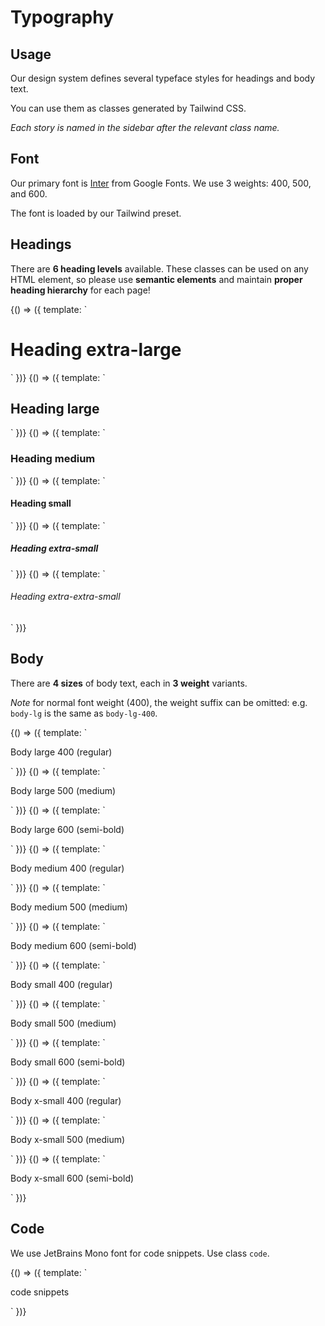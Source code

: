 
<Meta title="Primitives/Typography" />

# Typography

## Usage

Our design system defines several typeface styles for headings and body text.

You can use them as classes generated by Tailwind CSS.

_Each story is named in the sidebar after the relevant class name._

## Font

Our primary font is [Inter](https://fonts.google.com/specimen/Inter) from Google Fonts.
We use 3 weights: 400, 500, and 600.

The font is loaded by our Tailwind preset.

## Headings

There are **6 heading levels** available.
These classes can be used on any HTML element,
so please use **semantic elements** and maintain **proper heading hierarchy** for each page!

<Canvas isColumn="tue">
  <Story name="heading-xl">
    {() => ({
      template: `<h1 class="heading-xl">Heading extra-large</h1>`
    })}
  </Story>
  <Story name="heading-lg">
    {() => ({
      template: `<h2 class="heading-lg">Heading large</h2>`
    })}
  </Story>
  <Story name="heading-md">
    {() => ({
      template: `<h3 class="heading-md">Heading medium</h3>`
    })}
  </Story>
  <Story name="heading-sm">
    {() => ({
      template: `<h4 class="heading-sm">Heading small</h4>`
    })}
  </Story>
  <Story name="heading-xs">
    {() => ({
      template: `<h5 class="heading-xs">Heading extra-small</h5>`
    })}
  </Story>
  <Story name="heading-xxs">
    {() => ({
      template: `<h6 class="heading-xxs">Heading extra-extra-small</h6>`
    })}
  </Story>
</Canvas>

## Body

There are **4 sizes** of body text, each in **3 weight** variants.

_Note_ for normal font weight (400), the weight suffix can be omitted:
e.g. `body-lg` is the same as `body-lg-400`.

<Canvas columns="3">
  <Story name="body-lg">
    {() => ({
      template: `<p class="body-lg">Body large 400 (regular)</p>`
    })}
  </Story>
  <Story name="body-lg-500">
    {() => ({
      template: `<p class="body-lg-500">Body large 500 (medium)</p>`
    })}
  </Story>
  <Story name="body-lg-600">
    {() => ({
      template: `<p class="body-lg-600">Body large 600 (semi-bold)</p>`
    })}
  </Story>
  <Story name="body-md">
    {() => ({
      template: `<p class="body-md">Body medium 400 (regular)</p>`
    })}
  </Story>
  <Story name="body-md-500">
    {() => ({
      template: `<p class="body-md-500">Body medium 500 (medium)</p>`
    })}
  </Story>
  <Story name="body-md-600">
    {() => ({
      template: `<p class="body-md-600">Body medium 600 (semi-bold)</p>`
    })}
  </Story>
  <Story name="body-sm">
    {() => ({
      template: `<p class="body-sm">Body small 400 (regular)</p>`
    })}
  </Story>
  <Story name="body-sm-500">
    {() => ({
      template: `<p class="body-sm-500">Body small 500 (medium)</p>`
    })}
  </Story>
  <Story name="body-sm-600">
    {() => ({
      template: `<p class="body-sm-600">Body small 600 (semi-bold)</p>`
    })}
  </Story>
  <Story name="body-xs">
    {() => ({
      template: `<p class="body-xs">Body x-small 400 (regular)</p>`
    })}
  </Story>
  <Story name="body-xs-500">
    {() => ({
      template: `<p class="body-xs-500">Body x-small 500 (medium)</p>`
    })}
  </Story>
  <Story name="body-xs-600">
    {() => ({
      template: `<p class="body-xs-600">Body x-small 600 (semi-bold)</p>`
    })}
  </Story>
</Canvas>

## Code

We use JetBrains Mono font for code snippets. Use class `code`.

<Canvas>
  <Story name="code">
    {() => ({
      template: `<p class="code">code snippets</p>`
    })}
  </Story>
</Canvas>
